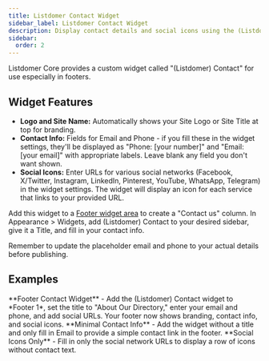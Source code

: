 ```yaml
---
title: Listdomer Contact Widget
sidebar_label: Listdomer Contact Widget
description: Display contact details and social icons using the (Listdomer) Contact widget.
sidebar:
  order: 2
---
```


Listdomer Core provides a custom widget called "(Listdomer) Contact" for use especially in footers.

## Widget Features

- **Logo and Site Name:** Automatically shows your Site Logo or Site Title at top for branding.
- **Contact Info:** Fields for Email and Phone - if you fill these in the widget settings, they'll be displayed as "Phone: [your number]" and "Email: [your email]" with appropriate labels. Leave blank any field you don't want shown.
- **Social Icons:** Enter URLs for various social networks (Facebook, X/Twitter, Instagram, LinkedIn, Pinterest, YouTube, WhatsApp, Telegram) in the widget settings. The widget will display an icon for each service that links to your provided URL.

Add this widget to a [Footer widget area](/listdom/listdomer-theme/widgets/widget-areas/) to create a "Contact us" column. In Appearance > Widgets, add (Listdomer) Contact to your desired sidebar, give it a Title, and fill in your contact info.

<Aside type="note">Remember to update the placeholder email and phone to your actual details before publishing.</Aside>

## Examples

<CardGrid>
  <Card>**Footer Contact Widget** - Add the (Listdomer) Contact widget to *Footer 1*, set the title to "About Our Directory," enter your email and phone, and add social URLs. Your footer now shows branding, contact info, and social icons.</Card>
  <Card>**Minimal Contact Info** - Add the widget without a title and only fill in Email to provide a simple contact link in the footer.</Card>
  <Card>**Social Icons Only** - Fill in only the social network URLs to display a row of icons without contact text.</Card>
</CardGrid>


